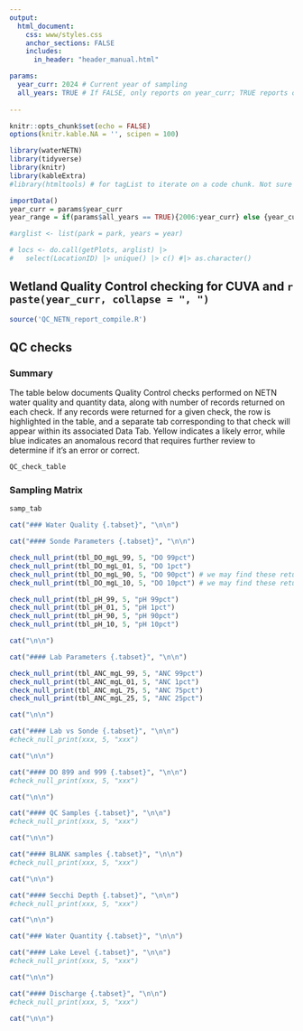 ```yaml
---
output:
  html_document:
    css: www/styles.css
    anchor_sections: FALSE
    includes:
      in_header: "header_manual.html"

params:
  year_curr: 2024 # Current year of sampling
  all_years: TRUE # If FALSE, only reports on year_curr; TRUE reports on all years; Not enabled yet. Currently all years.
  
---
```


```r
knitr::opts_chunk$set(echo = FALSE)
options(knitr.kable.NA = '', scipen = 100)
```

```r
library(waterNETN)
library(tidyverse)
library(knitr)
library(kableExtra)
#library(htmltools) # for tagList to iterate on a code chunk. Not sure I'm going to need this yet.

importData()
year_curr = params$year_curr
year_range = if(params$all_years == TRUE){2006:year_curr} else {year_curr}

#arglist <- list(park = park, years = year)

# locs <- do.call(getPlots, arglist) |>
#   select(LocationID) |> unique() |> c() #|> as.character()
```


Wetland Quality Control checking for CUVA and `r paste(year_curr, collapse = ", ")` {.tabset .tabset-pills}
---

```r
source('QC_NETN_report_compile.R')
```

## QC checks {.tabset}
### Summary {.tabset}
The table below documents Quality Control checks performed on NETN water quality and quantity data, along with number of records returned on each check. If any records were returned for a given check, the row is highlighted in the table, and a separate tab corresponding to that check will appear within its associated Data Tab. Yellow indicates a likely error, while blue indicates an anomalous record that requires further review to determine if it's an error or correct. 
```r
QC_check_table
```

### Sampling Matrix
```r
samp_tab 
```

```r
cat("### Water Quality {.tabset}", "\n\n")
```

```r
cat("#### Sonde Parameters {.tabset}", "\n\n")

check_null_print(tbl_DO_mgL_99, 5, "DO 99pct")
check_null_print(tbl_DO_mgL_01, 5, "DO 1pct")
check_null_print(tbl_DO_mgL_90, 5, "DO 90pct") # we may find these return too many records
check_null_print(tbl_DO_mgL_10, 5, "DO 10pct") # we may find these return too many records

check_null_print(tbl_pH_99, 5, "pH 99pct")
check_null_print(tbl_pH_01, 5, "pH 1pct")
check_null_print(tbl_pH_90, 5, "pH 90pct") 
check_null_print(tbl_pH_10, 5, "pH 10pct") 

cat("\n\n")
```

```r
cat("#### Lab Parameters {.tabset}", "\n\n")

check_null_print(tbl_ANC_mgL_99, 5, "ANC 99pct")
check_null_print(tbl_ANC_mgL_01, 5, "ANC 1pct")
check_null_print(tbl_ANC_mgL_75, 5, "ANC 75pct") 
check_null_print(tbl_ANC_mgL_25, 5, "ANC 25pct") 

cat("\n\n")
```

```r
cat("#### Lab vs Sonde {.tabset}", "\n\n")
#check_null_print(xxx, 5, "xxx")

cat("\n\n")
```

```r
cat("#### DO 899 and 999 {.tabset}", "\n\n")
#check_null_print(xxx, 5, "xxx")

cat("\n\n")
```

```r
cat("#### QC Samples {.tabset}", "\n\n")
#check_null_print(xxx, 5, "xxx")

cat("\n\n")
```


```r
cat("#### BLANK samples {.tabset}", "\n\n")
#check_null_print(xxx, 5, "xxx")

cat("\n\n")
```

```r
cat("#### Secchi Depth {.tabset}", "\n\n")
#check_null_print(xxx, 5, "xxx")

cat("\n\n")
```


```r
cat("### Water Quantity {.tabset}", "\n\n")
```


```r
cat("#### Lake Level {.tabset}", "\n\n")
#check_null_print(xxx, 5, "xxx")

cat("\n\n")
```


```r
cat("#### Discharge {.tabset}", "\n\n")
#check_null_print(xxx, 5, "xxx")

cat("\n\n")
```
